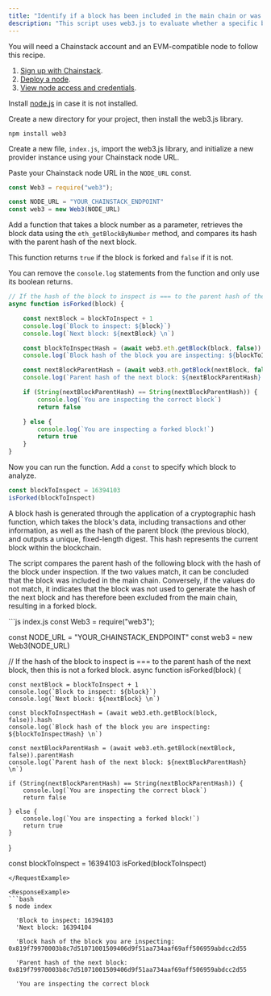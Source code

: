 ```yaml
---
title: "Identify if a block has been included in the main chain or was forked"
description: "This script uses web3.js to evaluate whether a specific block within a blockchain network has been integrated into the main chain or if it was a result of a reorg."
---
```


<AccordionGroup>
<Accordion title="Prerequisites" >

You will need a Chainstack account and an EVM-compatible node to follow this recipe.

1. [Sign up with Chainstack](https://console.chainstack.com/user/account/create).
2. [Deploy a node](https://docs.chainstack.com/docs/manage-your-networks#join-a-public-network).
3. [View node access and credentials](https://docs.chainstack.com/docs/manage-your-node#view-node-access-and-credentials).
</Accordion>
<Accordion title="Environment setup" >

Install [node.js](https://nodejs.org/en/) in case it is not installed.

Create a new directory for your project, then install the web3.js library.

`npm install web3`

</Accordion>
<Accordion title="Initialize a provider instance" >

Create a new file, `index.js`, import the web3.js library, and initialize a new provider instance using your Chainstack node URL.

Paste your Chainstack node URL in the `NODE_URL` const.

```js index.js
const Web3 = require("web3");

const NODE_URL = "YOUR_CHAINSTACK_ENDPOINT"
const web3 = new Web3(NODE_URL)
```
</Accordion>
<Accordion title="Create the function with the logic" >

Add a function that takes a block number as a parameter, retrieves the block data using the `eth_getBlockByNumber` method, and compares its hash with the parent hash of the next block.

This function returns `true` if the block is forked and `false` if it is not.

You can remove the `console.log` statements from the function and only use its boolean returns.

```js index.js
// If the hash of the block to inspect is === to the parent hash of the next block, then this is not a forked block.
async function isForked(block) {

    const nextBlock = blockToInspect + 1
    console.log(`Block to inspect: ${block}`)
    console.log(`Next block: ${nextBlock} \n`)

    const blockToInspectHash = (await web3.eth.getBlock(block, false)).hash
    console.log(`Block hash of the block you are inspecting: ${blockToInspectHash} \n`)

    const nextBlockParentHash = (await web3.eth.getBlock(nextBlock, false)).parentHash
    console.log(`Parent hash of the next block: ${nextBlockParentHash} \n`)

    if (String(nextBlockParentHash) == String(nextBlockParentHash)) {
        console.log(`You are inspecting the correct block`)
        return false

    } else {
        console.log(`You are inspecting a forked block!`)
        return true
    }
}
```
</Accordion>
<Accordion title="Call the function" >

Now you can run the function. Add a `const` to specify which block to analyze.

```js index.js
const blockToInspect = 16394103
isForked(blockToInspect)
```
</Accordion>
<Accordion title="Understand the logic" >

A block hash is generated through the application of a cryptographic hash function, which takes the block's data, including transactions and other information, as well as the hash of the parent block (the previous block), and outputs a unique, fixed-length digest. This hash represents the current block within the blockchain.

The script compares the parent hash of the following block with the hash of the block under inspection. If the two values match, it can be concluded that the block was included in the main chain. Conversely, if the values do not match, it indicates that the block was not used to generate the hash of the next block and has therefore been excluded from the main chain, resulting in a forked block.
</Accordion>
</AccordionGroup>

<RequestExample>
```js index.js
const Web3 = require("web3");

const NODE_URL = "YOUR_CHAINSTACK_ENDPOINT"
const web3 = new Web3(NODE_URL)

// If the hash of the block to inspect is === to the parent hash of the next block, then this is not a forked block.
async function isForked(block) {

    const nextBlock = blockToInspect + 1
    console.log(`Block to inspect: ${block}`)
    console.log(`Next block: ${nextBlock} \n`)

    const blockToInspectHash = (await web3.eth.getBlock(block, false)).hash
    console.log(`Block hash of the block you are inspecting: ${blockToInspectHash} \n`)

    const nextBlockParentHash = (await web3.eth.getBlock(nextBlock, false)).parentHash
    console.log(`Parent hash of the next block: ${nextBlockParentHash} \n`)

    if (String(nextBlockParentHash) == String(nextBlockParentHash)) {
        console.log(`You are inspecting the correct block`)
        return false

    } else {
        console.log(`You are inspecting a forked block!`)
        return true
    }
}

const blockToInspect = 16394103
isForked(blockToInspect)
```
</RequestExample>

<ResponseExample>
```bash
$ node index

  'Block to inspect: 16394103
  'Next block: 16394104

  'Block hash of the block you are inspecting: 0x819f79970003b8c7d51071001509406d9f51aa734aaf69aff506959abdcc2d55

  'Parent hash of the next block: 0x819f79970003b8c7d51071001509406d9f51aa734aaf69aff506959abdcc2d55

  'You are inspecting the correct block
```
</ResponseExample>
